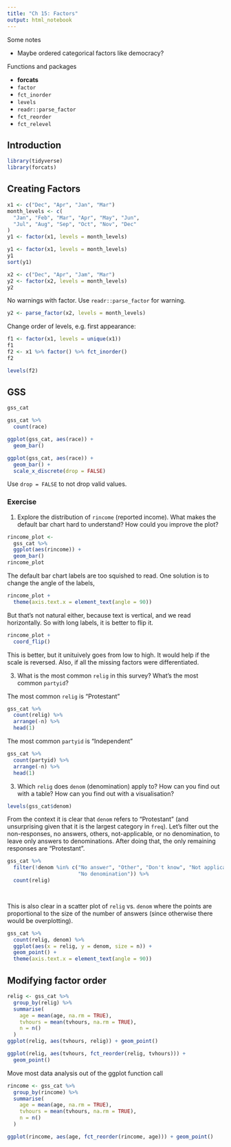```yaml
---
title: "Ch 15: Factors"
output: html_notebook
---
```


Some notes

- Maybe ordered categorical factors like democracy?

Functions and packages

- **forcats**
- `factor`
- `fct_inorder`
- `levels`
- `readr::parse_factor`
- `fct_reorder`
- `fct_relevel`

## Introduction

```r
library(tidyverse)
library(forcats)
```


## Creating Factors

```r
x1 <- c("Dec", "Apr", "Jan", "Mar")
month_levels <- c(
  "Jan", "Feb", "Mar", "Apr", "May", "Jun", 
  "Jul", "Aug", "Sep", "Oct", "Nov", "Dec"
)
y1 <- factor(x1, levels = month_levels)
```

```r
y1 <- factor(x1, levels = month_levels)
y1
sort(y1)
```

```r
x2 <- c("Dec", "Apr", "Jam", "Mar")
y2 <- factor(x2, levels = month_levels)
y2
```

No warnings with factor. Use `readr::parse_factor` for warning.

```r
y2 <- parse_factor(x2, levels = month_levels)
```

Change order of levels, e.g. first appearance:
```r
f1 <- factor(x1, levels = unique(x1))
f1
f2 <- x1 %>% factor() %>% fct_inorder()
f2
```

```r
levels(f2)
```

## GSS

```r
gss_cat
```

```r
gss_cat %>%
  count(race)
```

```r
ggplot(gss_cat, aes(race)) +
  geom_bar()
```

```r
ggplot(gss_cat, aes(race)) +
  geom_bar() +
  scale_x_discrete(drop = FALSE)
```

Use `drop = FALSE` to not drop valid values.

### Exercise

1. Explore the distribution of `rincome` (reported income). What makes the default bar chart hard to understand? How could you improve the plot?

```r
rincome_plot <-
  gss_cat %>%
  ggplot(aes(rincome)) +
  geom_bar()
rincome_plot
```

The default bar chart labels are too squished to read.
One solution is to change the angle of the labels,
```r
rincome_plot +
  theme(axis.text.x = element_text(angle = 90))
```

But that's not natural either, because text is vertical, and we read horizontally.
So with long labels, it is better to flip it.
```r
rincome_plot +
  coord_flip()
```

This is better, but it unituively goes from low to high. It would help if the
scale is reversed. Also, if all the missing factors were differentiated.


3. What is the most common `relig` in this survey? What’s the most common `partyid`?

The most common `relig` is "Protestant"
```r
gss_cat %>%
  count(relig) %>%
  arrange(-n) %>%
  head(1)
```

The most common `partyid` is "Independent"
```r
gss_cat %>%
  count(partyid) %>% 
  arrange(-n) %>%
  head(1)
```


3. Which `relig` does `denom` (denomination) apply to? How can you find out with a table? How can you find out with a visualisation?

```r
levels(gss_cat$denom)
```

From the context it is clear that `denom` refers to "Protestant" (and unsurprising given that it is the largest category in `freq`).
Let's filter out the non-responses, no answers, others, not-applicable, or
no denomination, to leave only answers to denominations.
After doing that, the only remaining responses are "Protestant".
```r
gss_cat %>%
  filter(!denom %in% c("No answer", "Other", "Don't know", "Not applicable",
                       "No denomination")) %>%
  count(relig)

  
```

This is also clear in a scatter plot of `relig` vs. `denom` where the points are
proportional to the size of the number of answers (since otherwise there would be overplotting).
```r
gss_cat %>%
  count(relig, denom) %>%
  ggplot(aes(x = relig, y = denom, size = n)) +
  geom_point() +
  theme(axis.text.x = element_text(angle = 90))
```

## Modifying factor order

```r
relig <- gss_cat %>%
  group_by(relig) %>%
  summarise(
    age = mean(age, na.rm = TRUE),
    tvhours = mean(tvhours, na.rm = TRUE),
    n = n()
  )
ggplot(relig, aes(tvhours, relig)) + geom_point()
```

```r
ggplot(relig, aes(tvhours, fct_reorder(relig, tvhours))) +
  geom_point()
```

Move most data analysis out of the ggplot function call
```r
rincome <- gss_cat %>%
  group_by(rincome) %>%
  summarise(
    age = mean(age, na.rm = TRUE),
    tvhours = mean(tvhours, na.rm = TRUE),
    n = n()
  )

ggplot(rincome, aes(age, fct_reorder(rincome, age))) + geom_point()
```

